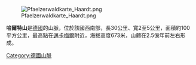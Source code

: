 [[Image:Pfaelzerwaldkarte_Haardt.png|thumb]]

'''哈爾特山'''是[[德國|德國]]的山脈，位於該國西南部，長30公里、寬2至5公里，面積約100平方公里，最高點在[[邁卡梅爾|邁卡梅爾]]附近，海拔高度673米，山體在2.5億年前左右形成。

{{coord|49|07|48|N|7|48|00|E|dim:20000_region:DE-RP_type:mountain_source:dewiki|display=title}}

{{Germany-geo-stub}}
[[Category:德國山脈|Category:德國山脈]]